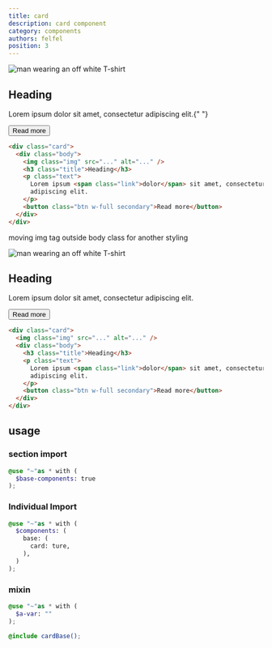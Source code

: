 ```yaml
---
title: card
description: card component
category: components
authors: felfel
position: 3
---
```




<BrowserBlock>
  <div class="prototype p-5">
    <div class="prototype-gap my-5">
      <div style={{ width: "286px" }} class="card">
        <div class="body">
          <Image
            class="img"
            width={250}
            height={200}
            src={CardImage}
            alt="man wearing an off white T-shirt "
          />
          <h2 class="title">Heading</h2>
          <p class="text">
            Lorem ipsum <span class="link">dolor</span> sit amet, consectetur
            adipiscing elit.{" "}
          </p>
          <button style={{ width: "100%" }} class="btn secondary">
            Read more
          </button>
        </div>
      </div>
    </div>
  </div>
</BrowserBlock>


```html
<div class="card">
  <div class="body">
    <img class="img" src="..." alt="..." />
    <h3 class="title">Heading</h3>
    <p class="text">
      Lorem ipsum <span class="link">dolor</span> sit amet, consectetur
      adipiscing elit.
    </p>
    <button class="btn w-full secondary">Read more</button>
  </div>
</div>
```

moving img tag outside body class for another styling

<BrowserBlock>
  <div class="prototype p-5">
  <div class="prototype-gap my-5">
    <div style={{ width: "252px" }} class="card">
        <Image
          class="img"
          width={250}
          height={200}
          src={CardImage}
          alt="man wearing an off white T-shirt "
        />
      <div class="body">
        <h2 class="title">Heading</h2>
        <p class="text">Lorem ipsum <span class="link">dolor</span> sit amet, consectetur
          adipiscing elit. </p>
        <button style={{ width:"100%"}} class="btn secondary">Read more</button>
      </div>
    </div>
  </div>
  </div>
</BrowserBlock>



```html
<div class="card">
  <img class="img" src="..." alt="..." />
  <div class="body">
    <h3 class="title">Heading</h3>
    <p class="text">
      Lorem ipsum <span class="link">dolor</span> sit amet, consectetur
      adipiscing elit.
    </p>
    <button class="btn w-full secondary">Read more</button>
  </div>
</div>
```

## usage

### section import

```scss
@use "~"as * with (
  $base-components: true
);
```

### Individual Import

```scss
@use "~"as * with (
  $components: (
    base: (
      card: ture,
    ),
  )
);
```

### mixin

```scss
@use "~"as * with (
  $a-var: ""
);

@include cardBase();
```
